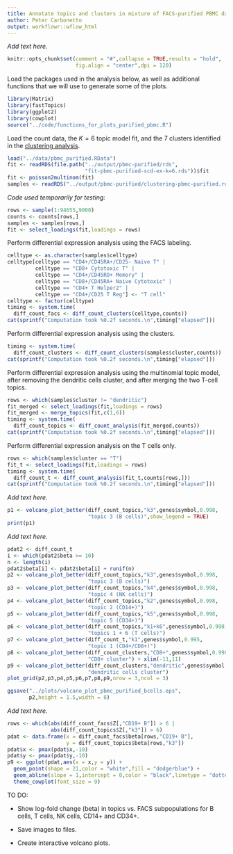 ```yaml
---
title: Annotate topics and clusters in mixture of FACS-purified PBMC data
author: Peter Carbonetto
output: workflowr::wflow_html
---
```


*Add text here.*

```r
knitr::opts_chunk$set(comment = "#",collapse = TRUE,results = "hold",
                      fig.align = "center",dpi = 120)
```

Load the packages used in the analysis below, as well as additional
functions that we will use to generate some of the plots.

```r
library(Matrix)
library(fastTopics)
library(ggplot2)
library(cowplot)
source("../code/functions_for_plots_purified_pbmc.R")
```

Load the count data, the $K = 6$ topic model fit, and the 7 clusters
identified in the [clustering analysis](clusters_purified_pbmc.html).

```r
load("../data/pbmc_purified.RData")
fit <- readRDS(file.path("../output/pbmc-purified/rds",
                         "fit-pbmc-purified-scd-ex-k=6.rds"))$fit
fit <- poisson2multinom(fit)
samples <- readRDS("../output/pbmc-purified/clustering-pbmc-purified.rds")
```

*Code used temporarily for testing:*

```r
rows <- sample(1:94655,9000)
counts <- counts[rows,]
samples <- samples[rows,]
fit <- select_loadings(fit,loadings = rows)
```

Perform differential expression analysis using the FACS labeling.

```r
celltype <- as.character(samples$celltype)
celltype[celltype == "CD4+/CD45RA+/CD25- Naive T" |
         celltype == "CD8+ Cytotoxic T" |
         celltype == "CD4+/CD45RO+ Memory" |
         celltype == "CD8+/CD45RA+ Naive Cytotoxic" |
         celltype == "CD4+ T Helper2" |
         celltype == "CD4+/CD25 T Reg"] <- "T cell"
celltype <- factor(celltype)
timing <- system.time(
  diff_count_facs <- diff_count_clusters(celltype,counts))
cat(sprintf("Computation took %0.2f seconds.\n",timing["elapsed"]))
```

Perform differential expression analysis using the clusters.

```r
timing <- system.time(
  diff_count_clusters <- diff_count_clusters(samples$cluster,counts))
cat(sprintf("Computation took %0.2f seconds.\n",timing["elapsed"]))
```

Perform differential expression analysis using the multinomial topic
model, after removing the dendritic cells cluster, and after merging
the two T-cell topics.

```r
rows <- which(samples$cluster != "dendritic")
fit_merged <- select_loadings(fit,loadings = rows)
fit_merged <- merge_topics(fit,c(1,6))
timing <- system.time(
  diff_count_topics <- diff_count_analysis(fit_merged,counts))
cat(sprintf("Computation took %0.2f seconds.\n",timing["elapsed"]))
```

Perform differential expression analysis on the T cells only.

```r
rows <- which(samples$cluster == "T")
fit_t <- select_loadings(fit,loadings = rows)
timing <- system.time(
  diff_count_t <- diff_count_analysis(fit_t,counts[rows,]))
cat(sprintf("Computation took %0.2f seconds.\n",timing["elapsed"]))
```

*Add text here.*

```r
p1 <- volcano_plot_better(diff_count_topics,"k3",genes$symbol,0.998,
                          "topic 3 (B cells)",show_legend = TRUE)
print(p1)
```

*Add text here.*

```r
pdat2 <- diff_count_t
i <- which(pdat2$beta >= 10)
n <- length(i)
pdat2$beta[i] <- pdat2$beta[i] + runif(n)
p2 <- volcano_plot_better(diff_count_topics,"k3",genes$symbol,0.998,
                          "topic 3 (B cells)")
p3 <- volcano_plot_better(diff_count_topics,"k4",genes$symbol,0.998,
                          "topic 4 (NK cells)")
p4 <- volcano_plot_better(diff_count_topics,"k2",genes$symbol,0.998,
                          "topic 2 (CD14+)")
p5 <- volcano_plot_better(diff_count_topics,"k5",genes$symbol,0.998,
                          "topic 5 (CD34+)")
p6 <- volcano_plot_better(diff_count_topics,"k1+k6",genes$symbol,0.998,
                          "topics 1 + 6 (T cells)")
p7 <- volcano_plot_better(diff_count_t,"k1",genes$symbol,0.995,
                          "topic 1 (CD4+/CD8+)")
p8 <- volcano_plot_better(diff_count_clusters,"CD8+",genes$symbol,0.998,
                          "CD8+ cluster") + xlim(-11,11)
p9 <- volcano_plot_better(diff_count_clusters,"dendritic",genes$symbol,0.997,
                          "dendritic cells cluster")
plot_grid(p2,p3,p4,p5,p6,p7,p8,p9,nrow = 3,ncol = 3)
```

```r
ggsave("../plots/volcano_plot_pbmc_purified_bcells.eps",
       p2,height = 1.5,width = 8)
```

*Add text here.*

```r
rows <- which(abs(diff_count_facs$Z[,"CD19+ B"]) > 6 |
              abs(diff_count_topics$Z[,"k3"]) > 6)
pdat <- data.frame(x = diff_count_facs$beta[rows,"CD19+ B"],
                   y = diff_count_topics$beta[rows,"k3"])
pdat$x <- pmax(pdat$x,-10)
pdat$y <- pmax(pdat$y,-10)
p9 <- ggplot(pdat,aes(x = x,y = y)) +
  geom_point(shape = 21,color = "white",fill = "dodgerblue") +
  geom_abline(slope = 1,intercept = 0,color = "black",linetype = "dotted") +
  theme_cowplot(font_size = 9)
```

TO DO:

+ Show log-fold change (beta) in topics vs. FACS subpopulations
for B cells, T cells, NK cells, CD14+ and CD34+.

+ Save images to files.

+ Create interactive volcano plots.
